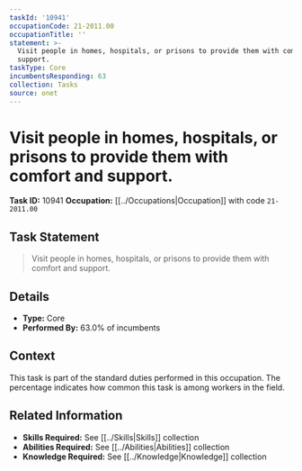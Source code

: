```yaml
---
taskId: '10941'
occupationCode: 21-2011.00
occupationTitle: ''
statement: >-
  Visit people in homes, hospitals, or prisons to provide them with comfort and
  support.
taskType: Core
incumbentsResponding: 63
collection: Tasks
source: onet
---
```

# Visit people in homes, hospitals, or prisons to provide them with comfort and support.

**Task ID:** 10941
**Occupation:** [[../Occupations|Occupation]] with code `21-2011.00`

## Task Statement

> Visit people in homes, hospitals, or prisons to provide them with comfort and support.

## Details

- **Type:** Core
- **Performed By:** 63.0% of incumbents

## Context

This task is part of the standard duties performed in this occupation. The percentage indicates how common this task is among workers in the field.

## Related Information

- **Skills Required:** See [[../Skills|Skills]] collection
- **Abilities Required:** See [[../Abilities|Abilities]] collection
- **Knowledge Required:** See [[../Knowledge|Knowledge]] collection
